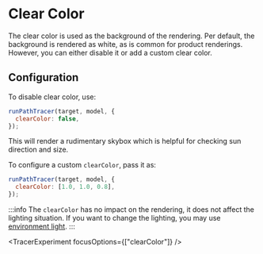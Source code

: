
# Clear Color

The clear color is used as the background of the rendering. Per default, the background is rendered as white, as is common for product renderings. However, you can either disable it or add a custom clear color.

## Configuration

To disable clear color, use:

```js title="strahlConfiguration.js"
runPathTracer(target, model, {
  clearColor: false,
});
```

This will render a rudimentary skybox which is helpful for checking sun direction and size.

To configure a custom `clearColor`, pass it as:

```js title="strahlConfiguration.js"
runPathTracer(target, model, {
  clearColor: [1.0, 1.0, 0.8],
});
```

:::info
The `clearColor` has no impact on the rendering, it does not affect the lighting situation. If you want to change the lighting, you may use [environment light](./environment-light.mdx).
:::

<TracerExperiment focusOptions={["clearColor"]} />
